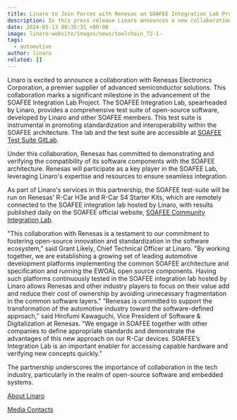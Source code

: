 ```yaml
---
title: Linaro to Join Forces with Renesas on SOAFEE Integration Lab Project
description: In this press release Linaro announces a new collaboration with Renesas to run SOAFEE test suite on Renesas automotive products
date: 2024-05-13 08:35:31 +00:00
image: linaro-website/images/news/toolchain_72-1-
tags:
  - automotive
author: linaro
related: []
---
```



Linaro is excited to announce a collaboration with Renesas Electronics Corporation, a premier supplier of advanced semiconductor solutions. This collaboration marks a significant milestone in the advancement of the SOAFEE Integration Lab Project.
The SOAFEE Integration Lab, spearheaded by Linaro, provides a comprehensive test suite of open-source software, developed by Linaro and other SOAFEE members. This test suite is instrumental in promoting standardization and interoperability within the SOAFEE architecture. The lab and the test suite are accessible at [SOAFEE Test Suite GitLab](https://gitlab.com/soafee/soafee-test-suite).

Under this collaboration, Renesas has committed to demonstrating and verifying the compatibility of its software components with the SOAFEE architecture. Renesas will participate as a key player in the SOAFEE Lab, leveraging Linaro's expertise and resources to ensure seamless integration.

As part of Linaro's services in this partnership, the SOAFEE test-suite will be run on Renesas' R-Car H3e and R-Car S4 Starter Kits, which are remotely connected to the SOAFEE integration lab hosted by Linaro, with results published daily on the SOAFEE official website, [SOAFEE Community Integration Lab](https://www.soafee.io/community/integration-lab).

"This collaboration with Renesas is a testament to our commitment to fostering open-source innovation and standardization in the software ecosystem," said Grant Likely, Chief Technical Officer at Linaro. "By working together, we are establishing a growing set of leading automotive development platforms implementing the common SOAFEE architecture and specification and running the EWOAL open source components. Having such platforms continuously tested in the SOAFEE integration lab hosted by Linaro allows Renesas and other industry players to focus on their value add and reduce their cost of ownership by avoiding unnecessary fragmentation in the common software layers."
“Renesas is committed to support the transformation of the automotive industry toward the software-defined approach,” said Hirofumi Kawaguchi, Vice President of Software & Digitalization at Renesas.
“We engage in SOAFEE together with other companies to define appropriate standards and demonstrate the advantages of this new approach on our R-Car devices. SOAFEE’s Integration Lab is an important enabler for accessing capable hardware and verifying new concepts quickly.”

The partnership underscores the importance of collaboration in the tech industry, particularly in the realm of open-source software and embedded systems.

[About Linaro](/about)

[Media Contacts](/contact)

